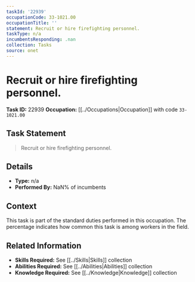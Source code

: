 ```yaml
---
taskId: '22939'
occupationCode: 33-1021.00
occupationTitle: ''
statement: Recruit or hire firefighting personnel.
taskType: n/a
incumbentsResponding: .nan
collection: Tasks
source: onet
---
```

# Recruit or hire firefighting personnel.

**Task ID:** 22939
**Occupation:** [[../Occupations|Occupation]] with code `33-1021.00`

## Task Statement

> Recruit or hire firefighting personnel.

## Details

- **Type:** n/a
- **Performed By:** NaN% of incumbents

## Context

This task is part of the standard duties performed in this occupation. The percentage indicates how common this task is among workers in the field.

## Related Information

- **Skills Required:** See [[../Skills|Skills]] collection
- **Abilities Required:** See [[../Abilities|Abilities]] collection
- **Knowledge Required:** See [[../Knowledge|Knowledge]] collection
